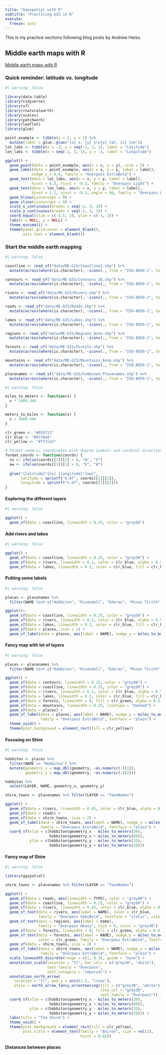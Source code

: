 ```yaml
---
title: "Geospatial with R"
subtitle: "Practicing GIS in R"
execute:
  freeze: auto
---
```


This is my practice sections following blog posts by Andrew Heiss.

## Middle earth maps with R

[Middle earth maps with R](https://www.andrewheiss.com/blog/2023/04/26/middle-earth-mapping-sf-r-gis/)

### Quick reminder: latitude vs. longitude

```r
#| warning: false

library(data.table)
library(tidyverse)
library(sf)
library(rnaturalearth)
library(scales)
library(patchwork)
library(leaflet)
library(glue)

point_example <- tibble(x = 2, y = 1) %>% 
  mutate(label = glue::glue("{x} x, {y} y\n{y} lat, {x} lon"))
lat_labs <- tibble(x = -3, y = seq(-2, 3, 1), label = "Latitude")
lon_labs <- tibble(x = seq(-2, 3, 1), y = -2, label = "Longitude")

ggplot() +
  geom_point(data = point_example, aes(x = x, y = y), size = 5) +
  geom_label(data = point_example, aes(x = x, y = y, label = label),
            nudge_y = 0.6, family = "Overpass ExtraBold") +
  geom_text(data = lat_labs, aes(x = x, y = y, label = label),
            hjust = 0.5, vjust = -0.3, family = "Overpass Light") +
  geom_text(data = lon_labs, aes(x = x, y = y, label = label),
            hjust = 1.1, vjust = -0.5, angle = 90, family = "Overpass Light") +
  geom_hline(yintercept = 0) +
  geom_vline(xintercept = 0) +
  scale_x_continuous(breaks = seq(-2, 3, 1)) +
  scale_y_continuous(breaks = seq(-2, 3, 1)) +
  coord_equal(xlim = c(-3.5, 3), ylim = c(-3, 3)) +
  labs(x = NULL, y = NULL) +
  theme_minimal() +
  theme(panel.grid.minor = element_blank(),
        axis.text = element_blank()) 
```

### Start the middle earth mapping

```r
#| warning: false 

coastline <- read_sf("data/ME-GIS/Coastline2.shp") %>% 
  mutate(across(where(is.character), ~iconv(., from = "ISO-8859-1", to = "UTF-8")))

contours <- read_sf("data/ME-GIS/Contours_18.shp") %>% 
  mutate(across(where(is.character), ~iconv(., from = "ISO-8859-1", to = "UTF-8")))

rivers <- read_sf("data/ME-GIS/Rivers.shp") %>% 
  mutate(across(where(is.character), ~iconv(., from = "ISO-8859-1", to = "UTF-8")))

roads <- read_sf("data/ME-GIS/Roads.shp") %>% 
  mutate(across(where(is.character), ~iconv(., from = "ISO-8859-1", to = "UTF-8")))

lakes <- read_sf("data/ME-GIS/Lakes.shp") %>% 
  mutate(across(where(is.character), ~iconv(., from = "ISO-8859-1", to = "UTF-8")))

regions <- read_sf("data/ME-GIS/Regions_Anno.shp") %>% 
  mutate(across(where(is.character), ~iconv(., from = "ISO-8859-1", to = "UTF-8")))

forests <- read_sf("data/ME-GIS/Forests.shp") %>% 
  mutate(across(where(is.character), ~iconv(., from = "ISO-8859-1", to = "UTF-8")))

mountains <- read_sf("data/ME-GIS/Mountains_Anno.shp") %>% 
  mutate(across(where(is.character), ~iconv(., from = "ISO-8859-1", to = "UTF-8")))

placenames <- read_sf("data/ME-GIS/Combined_Placenames.shp") %>% 
  mutate(across(where(is.character), ~iconv(., from = "ISO-8859-1", to = "UTF-8")))
```

```r
#| warning: false

miles_to_meters <- function(x) {
  x * 1609.344
}

meters_to_miles <- function(x) {
  x / 1609.344
}

clr_green <- "#035711"
clr_blue <- "#0776e0"
clr_yellow <- "#fffce3"

# Format numeric coordinates with degree symbols and cardinal directions
format_coords <- function(coords) {
  ns <- ifelse(coords[[1]][2] > 0, "N", "S")
  ew <- ifelse(coords[[1]][1] > 0, "E", "W")
  
  glue("{latitude}°{ns} {longitude}°{ew}",
       latitude = sprintf("%.6f", coords[[1]][2]),
       longitude = sprintf("%.6f", coords[[1]][1]))
}
```

#### Exploring the different layers

```r
#| warning: false

ggplot() +
  geom_sf(data = coastline, linewidth = 0.25, color = "grey50")

```

#### Add rivers and lakes

```r
#| warning: false

ggplot() +
  geom_sf(data = coastline, linewidth = 0.25, color = "grey50") +
  geom_sf(data = rivers, linewidth = 0.2, color = clr_blue, alpha = 0.5) +
  geom_sf(data = lakes, linewidth = 0.2, color = clr_blue, fill = clr_blue)

```

#### Putting some labels

```r
#| warning: false

places <- placenames %>% 
  filter(NAME %in% c("Hobbiton", "Rivendell", "Edoras", "Minas Tirith"))

ggplot()+
  geom_sf(data = coastline, linewidth = 0.25, color = "grey50") +
  geom_sf(data = rivers, linewidth = 0.2, color = clr_blue, alpha = 0.5) +
  geom_sf(data = lakes, linewidth = 0.2, color = clr_blue, fill = clr_blue) +
  geom_sf(data = places, size = 1) +
  geom_sf_label(data = places, aes(label = NAME), nudge_y = miles_to_meters(50))
```

#### Fancy map with lot of layers

```r
#| warning: false

places <- placenames %>% 
  filter(NAME %in% c("Hobbiton", "Rivendell", "Edoras", "Minas Tirith"))

ggplot() +
  geom_sf(data = contours, linewidth = 0.15, color = "grey90") +
  geom_sf(data = coastline, linewidth = 0.25, color = "grey50") +
  geom_sf(data = rivers, linewidth = 0.2, color = clr_blue, alpha = 0.5) +
  geom_sf(data = lakes, linewidth = 0.2, color = clr_blue, fill = clr_blue) +
  geom_sf(data = forests, linewidth = 0, fill = clr_green, alpha = 0.5) +
  geom_sf(data = mountains, linewidth = 0.25, linetype = "dashed") +
  geom_sf(data = places) +
  geom_sf_label(data = places, aes(label = NAME), nudge_y = miles_to_meters(40),
                family = "Overpass ExtraBold", fontface = "plain") +
  theme_void() +
  theme(plot.background = element_rect(fill = clr_yellow))
```

#### Focusing on Shire

```r
#| warning: false

hobbiton <- places %>% 
  filter(NAME == "Hobbiton") %>% 
  mutate(geometry_x = map_dbl(geometry, ~as.numeric(.)[1]),
         geometry_y = map_dbl(geometry, ~as.numeric(.)[2]))

hobbiton %>% 
  select(LAYER, NAME, geometry_x, geometry_y)

shire_towns <- placenames %>% filter(LAYER == "TownNames")

ggplot() +
  geom_sf(data = rivers, linewidth = 0.45, color = clr_blue, alpha = 0.5) +
  geom_sf(data = roads) +
  geom_sf(data = shire_towns, size = 2) +
  geom_sf_label(data = shire_towns, aes(label = NAME), nudge_y = miles_to_meters(3),
                family = "Overpass ExtraBold", fontface = "plain") +
  coord_sf(xlim = c(hobbiton$geometry_x - miles_to_meters(30), 
                    hobbiton$geometry_x + miles_to_meters(60)),
           ylim = c(hobbiton$geometry_y - miles_to_meters(35), 
                    hobbiton$geometry_y + miles_to_meters(20)))
```

#### Fancy map of Shire

```r
#| warning: false

library(ggspatial) 

shire_towns <- placenames %>% filter(LAYER == "TownNames")

ggplot() +
  geom_sf(data = roads, aes(linewidth = TYPE), color = "grey80") +
  geom_sf(data = coastline, linewidth = 0.25, color = "grey50") +
  geom_sf(data = rivers, linewidth = 0.45, color = clr_blue, alpha = 0.5) +
  geom_sf_text(data = rivers, aes(label = NAME), color = clr_blue,
               family = "Overpass SemiBold", fontface = "italic", size = 3.5) +
  geom_sf_text(data = regions, aes(label = name),
               family = "Overpass Heavy", size = 5, color = "grey30") +
  geom_sf(data = forests, linewidth = 0, fill = clr_green, alpha = 0.4) +
  geom_sf_text(data = forests, aes(label = NAME), nudge_y = miles_to_meters(1),
               color = clr_green, family = "Overpass ExtraBold", fontface = "italic", size = 4) +
  geom_sf(data = shire_towns, size = 2) +
  geom_sf_label(data = shire_towns, aes(label = NAME), nudge_y = miles_to_meters(3),
                family = "Overpass ExtraBold", fontface = "plain") +
  scale_linewidth_discrete(range = c(1, 0.3), guide = "none") +
  annotation_scale(location = "tl", bar_cols = c("grey30", "white"),
                   text_family = "Overpass",
                   unit_category = "imperial") +
  annotation_north_arrow(
    location = "tl", pad_y = unit(1.5, "lines"),
    style = north_arrow_fancy_orienteering(fill = c("grey30", "white"), 
                                           line_col = "grey30",
                                           text_family = "Overpass")) +
  coord_sf(xlim = c(hobbiton$geometry_x - miles_to_meters(30), 
                    hobbiton$geometry_x + miles_to_meters(60)),
           ylim = c(hobbiton$geometry_y - miles_to_meters(35), 
                    hobbiton$geometry_y + miles_to_meters(20))) +
  labs(title = "The Shire") +
  theme_void() +
  theme(plot.background = element_rect(fill = clr_yellow),
        plot.title = element_text(family = "Aniron", size = rel(2), 
                                  hjust = 0.02))
```

#### Distances between places
